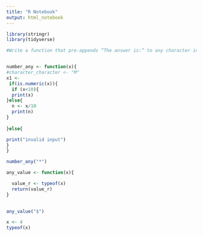```yaml
---
title: "R Notebook"
output: html_notebook
---
```


```r
library(stringr)
library(tidyverse)
```

```r
#Write a function that pre-appends “The answer is:” to any character input, while for numeric input, it either just returns the number for numbers less than 10, or divides the number by 10 for numbers greater than 10. For anything else return “Invalid input”.


number_any <- function(x){
#character_character <- "M"
x1 <- 
 if(is.numeric(x)){
  if (x<10){
  print(x)
}else{
  n <- x/10
  print(n)
}
  
}else{

print("invalid input")
}
}

```


```r

number_any("*")
```


```r

any_value <- function(x){

  value_r <- typeof(x)
  return(value_r)
}  
   
```

```r
any_value("$")
```


```r
x <- 4
typeof(x)
```


